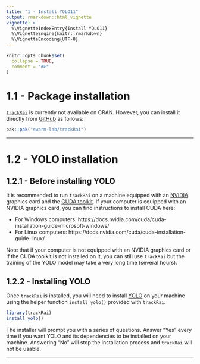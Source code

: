 ```yaml
---
title: "1 - Install YOLO11"
output: rmarkdown::html_vignette
vignette: >
  %\VignetteIndexEntry{Install YOLO11}
  %\VignetteEngine{knitr::rmarkdown}
  %\VignetteEncoding{UTF-8}
---
```


```r
knitr::opts_chunk$set(
  collapse = TRUE,
  comment = "#>"
)
```

# 1.1 - Package installation

[`trackRai`](https://swarm-lab.github.io/trackRai) is currently not available on 
CRAN. However, you can install it directly from 
[GitHub](https://github.com/swarm-lab/trackRai/) as follows: 

```r
pak::pak("swarm-lab/trackRai")
```

---

# 1.2 - YOLO installation

## 1.2.1 - Before installing YOLO

It is recommended to run `trackRai` on a machine equipped with an 
[NVIDIA](https://www.nvidia.com/) graphics card and the
[CUDA toolkit](https://developer.nvidia.com/cuda-toolkit). If your computer is 
equipped with an NVIDIA graphics card, you can find instructions to install CUDA 
here:

- For Windows computers: https://docs.nvidia.com/cuda/cuda-installation-guide-microsoft-windows/
- For Linux computers: https://docs.nvidia.com/cuda/cuda-installation-guide-linux/

Note that if your computer is not equipped with an NVIDIA graphics card or if 
the CUDA toolkit is not installed on it, you can still use `trackRai` but the 
training of the YOLO model may take a very long time (several hours).

## 1.2.2 - Installing YOLO

Once `trackRai` is installed, you will need to install 
[YOLO](https://www.ultralytics.com/yolo) on your machine using the helper 
function `install_yolo()` provided with `trackRai`. 

```r
library(trackRai)
install_yolo()
```

The installer will prompt you with a series of questions. Answer "Yes" every 
time if you want YOLO and its dependencies to be installed on your machine. 
Answering "No" will stop the installation process and `trackRai` will not be 
usable. 

---